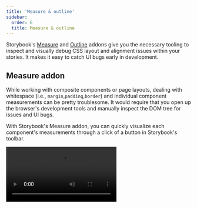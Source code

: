```yaml
---
title: 'Measure & outline'
sidebar:
  order: 6
  title: Measure & outline
---
```


<YouTubeCallout id="-S7GtH0hdc4" title="Debug CSS without DevTools — Storybook" />

Storybook's [Measure](https://storybook.js.org/addons/@storybook/addon-measure/) and [Outline](https://storybook.js.org/addons/@storybook/addon-outline) addons give you the necessary tooling to inspect and visually debug CSS layout and alignment issues within your stories. It makes it easy to catch UI bugs early in development.

## Measure addon

While working with composite components or page layouts, dealing with whitespace (i.e., `margin`,`padding`,`border`) and individual component measurements can be pretty troublesome. It would require that you open up the browser's development tools and manually inspect the DOM tree for issues and UI bugs.

With Storybook's Measure addon, you can quickly visualize each component's measurements through a click of a button in Storybook's toolbar.

<Video src="../_assets/essentials/addon-measure-optimized.mp4" />

<Callout variant="info" icon="💡">
  Alternatively you can press the `m` key on your keyboard to toggle the addon.
</Callout>

## Outline addon

When building your layouts, checking the visual alignment of all components can be pretty complicated, even more, if your components are spread apart or contain unique shapes.

With Storybook's Outline addon, you can toggle the outlines associated with all your UI elements, allowing you to spot bugs and broken layouts instantly with a click of a button.

<Video src="../_assets/essentials/addon-outline-optimized.mp4" />

## API

### Parameters

This addon contributes the following [parameters](../writing-stories/parameters.mdx) to Storybook, under the `measure` or `outline` namespace:

#### `disable`

Type: `boolean`

Disable this addon's behavior. If you wish to disable this addon for the entire Storybook, you should do so when registering `addon-essentials`. See the [essential addon's docs](../essentials/index.mdx#disabling-addons) for more information.

This parameter is most useful to allow overriding at more specific levels. For example, if this parameter is set to `true` at the project level, it could then be re-enabled by setting it to `false` at the meta (component) or story level.

